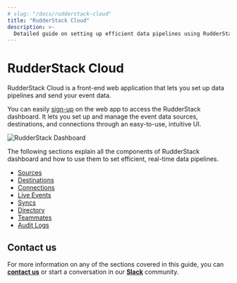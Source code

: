 ```yaml
---
# slug: "/docs/rudderstack-cloud"
title: "RudderStack Cloud"
description: >-
  Detailed guide on setting up efficient data pipelines using RudderStack Cloud.
---
```


# RudderStack Cloud

RudderStack Cloud is a front-end web application that lets you set up data pipelines and send your event data.

You can easily [sign-up](https://app.rudderstack.com/signup)  on the web app to access the RudderStack dashboard. It lets you set up and manage the event data sources, destinations, and connections through an easy-to-use, intuitive UI.

<img src="../assets/1 (18).png" alt="RudderStack Dashboard" />

The following sections explain all the components of RudderStack dashboard  and how to use them to set efficient, real-time data pipelines.

<ul>
 
<li> <a class="pageRef" href="https://www.rudderstack.com/docs/get-started/sources/">Sources</a></li>

  <li> <a class="pageRef" href="https://www.rudderstack.com/docs/get-started/destinations/">Destinations</a></li>

 <li> <a class="pageRef" href="https://www.rudderstack.com/docs/get-started/connections/">Connections</a></li>

 <li> <a class="pageRef" href="https://www.rudderstack.com/docs/rudderstack-cloud/live-events/">Live Events</a></li>

 <li> <a class="pageRef" href="https://www.rudderstack.com/docs/get-started/syncs/">Syncs</a></li>

  <li> <a class="pageRef" href="https://www.rudderstack.com/docs/get-started/directory/">Directory</a></li>

 <li> <a class="pageRef" href="https://www.rudderstack.com/docs/get-started/teammates/">Teammates</a></li>

 <li> <a class="pageRef" href="https://www.rudderstack.com/docs/get-started/audit-logs/">Audit Logs</a></li>
 </ul>

## Contact us

For more information on any of the sections covered in this guide, you can [**contact us**](mailto:%20docs@rudderstack.com) or start a conversation in our [**Slack**](https://rudderstack.com/join-rudderstack-slack-community) community.
